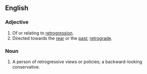 ==English==

===Adjective===
{{en-adj}}

# Of or relating to [[retrogression]].
# Directed towards the [[rear]] or the [[past]]; [[retrograde]].

===Noun===
{{en-noun}}

# A person of retrogressive views or policies; a backward-looking conservative.